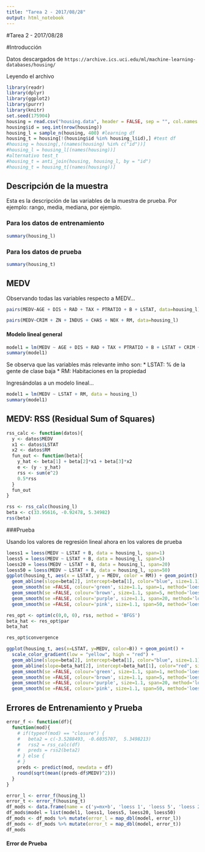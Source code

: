 ```yaml
---
title: "Tarea 2 - 2017/08/28"
output: html_notebook
---
```

#Tarea 2 - 2017/08/28

#Introducción

Datos descargados de `https://archive.ics.uci.edu/ml/machine-learning-databases/housing/`

Leyendo el archivo

```r
library(readr)
library(dplyr)
library(ggplot2)
library(purrr)
library(knitr)
set.seed(175904)
housing = read.csv("housing.data", header = FALSE, sep = "", col.names = c("CRIM", "ZN", "INDUS", "CHAS", "NOX", "RM", "AGE", "DIS", "RAD", "TAX", "PTRATIO", "B", "LSTAT", "MEDV"))
housing$id = seq.int(nrow(housing))
housing_l = sample_n(housing, 400) #learning df
housing_t = housing[!(housing$id %in% housing_l$id),] #test df
#housing = housing[,!(names(housing) %in% c("id"))]
#housing_l = housing_l[(names(housing))]
#alternativo test_t
#housing_t = anti_join(housing, housing_l, by = "id") 
#housing_t = housing_t[(names(housing))]
```

## Descripción de la muestra

Esta es la descripción de las variables de la muestra de prueba. Por ejemplo: rango, media, mediana, por ejemplo.

### Para los datos de entrenamiento

```r
summary(housing_l)
```


### Para los datos de prueba

```r
summary(housing_t)
```

## MEDV 

Observando todas las variables respecto a MEDV...
```r
pairs(MEDV~AGE + DIS + RAD + TAX + PTRATIO + B + LSTAT, data=housing_l)
```
```r
pairs(MEDV~CRIM + ZN + INDUS + CHAS + NOX + RM, data=housing_l)
```

#### Modelo lineal general

```r
model1 = lm(MEDV ~ AGE + DIS + RAD + TAX + PTRATIO + B + LSTAT + CRIM + ZN + INDUS + CHAS + NOX + RM, data = housing_l)
summary(model1)
```


Se observa que las variables más relevante imho son:
* LSTAT: % de la gente de clase baja
* RM: Habitaciones en la propiedad
<!-- * B: Proporción de gente de color -->
<!-- * DIS: distancia a alguno de los 5 centros de trabajo de Boston -->
<!-- * NOX: concentración de NOx (contaminación) -->
<!-- * PTRATIO: Proporción alumno-docente -->
<!-- * CHAS: Índice de accesibilidad a autopistas -->


Ingresándolas a un modelo lineal...

```r
model1 = lm(MEDV ~ LSTAT + RM, data = housing_l)
summary(model1)
```


## MEDV: RSS (Residual Sum of Squares)

```r
rss_calc <- function(datos){
  y <- datos$MEDV
  x1 <- datos$LSTAT
  x2 <- datos$RM
  fun_out <- function(beta){
    y_hat <- beta[1] + beta[2]*x1 + beta[3]*x2
    e <- (y - y_hat)
    rss <- sum(e^2)
    0.5*rss
  }
  fun_out
}

rss <- rss_calc(housing_l)
beta <- c(33.95616, -0.92478, 5.34982)
rss(beta)
```

###Prueba 

Usando los valores de regresión lineal ahora en los valores de prueba
```r
loess1 = loess(MEDV ~ LSTAT + B, data = housing_l, span=1)
loess5 = loess(MEDV ~ LSTAT + B, data = housing_l, span=5)
loess20 = loess(MEDV ~ LSTAT + B, data = housing_l, span=20)
loess50 = loess(MEDV ~ LSTAT + B, data = housing_l, span=50)
ggplot(housing_t, aes(x = LSTAT, y = MEDV, color = RM)) + geom_point() +
  geom_abline(slope=beta[2], intercept=beta[1], color="blue", size=1.1) + 
  geom_smooth(se =FALSE, colour='green', size=1.1, span=1, method='loess') +
  geom_smooth(se =FALSE, colour='brown', size=1.1, span=5, method='loess') +
  geom_smooth(se =FALSE, colour='purple', size=1.1, span=20, method='loess') +
  geom_smooth(se =FALSE, colour='pink', size=1.1, span=50, method='loess')
```

```r
res_opt <- optim(c(0,0, 0), rss, method = 'BFGS')
beta_hat <- res_opt$par
beta_hat
```
```r
res_opt$convergence
```

```r
ggplot(housing_t, aes(x=LSTAT, y=MEDV, color=B)) + geom_point() +
  scale_color_gradient(low = "yellow", high = "red") +
  geom_abline(slope=beta[2], intercept=beta[1], color="blue", size=1.1) +
  geom_abline(slope=beta_hat[2], intercept=beta_hat[1], color="red", size=3.1) +
  geom_smooth(se =FALSE, colour='green', size=1.1, span=1, method='loess', data = housing_l, show.legend = TRUE) +
  geom_smooth(se =FALSE, colour='brown', size=1.1, span=5, method='loess', data = housing_l) +
  geom_smooth(se =FALSE, colour='purple', size=1.1, span=20, method='loess', data = housing_l) +
  geom_smooth(se =FALSE, colour='pink', size=1.1, span=50, method='loess', data = housing_l)
```

## Errores de Entrenamiento y Prueba

```r
error_f <- function(df){
  function(mod){
    # if(typeof(mod) == "closure") {
    #   beta2 = c(-3.5288493, -0.6035707,  5.3498213)
    #   rss2 = rss_calc(df)
    #   preds = rss2(beta2)
    # } else {
    # }
    preds <- predict(mod, newdata = df)
    round(sqrt(mean((preds-df$MEDV)^2)))
  }
}

error_l <- error_f(housing_l)
error_t <- error_f(housing_t)
df_mods <- data.frame(name = c('y=mx+b', 'loess 1', 'loess 5', 'loess 20', 'loess 50'))
df_mods$model = list(model1, loess1, loess5, loess20, loess50)
df_mods <- df_mods %>% mutate(error_l = map_dbl(model, error_l))
df_mods <- df_mods %>% mutate(error_t = map_dbl(model, error_t))
df_mods
```

#### Error de Prueba

